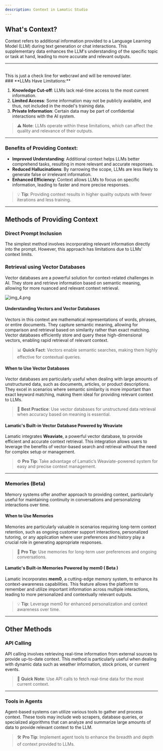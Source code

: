 ```yaml
---
description: Context in Lamatic Studio
---
```


## **What's Context?**

Context refers to additional information provided to a Language Learning Model (LLM) during text generation or chat interactions. This supplementary data enhances the LLM's understanding of the specific topic or task at hand, leading to more accurate and relevant outputs.

---
<br/>
This is just a check line for webcrawl and will be removed later.
<br/>
### **LLMs Have Limitations:**

1. **Knowledge Cut-off**: LLMs lack real-time access to the most current information.
2. **Limited Access**: Some information may not be publicly available, and thus, not included in the model's training data.
3. **Private Information**: Certain data may be part of confidential interactions with the AI system.

> ⚠️ **Note**: LLMs operate within these limitations, which can affect the quality and relevance of their outputs.

---

### **Benefits of Providing Context:**

- **Improved Understanding**: Additional context helps LLMs better comprehend tasks, resulting in more relevant and accurate responses.
- **Reduced Hallucinations**: By narrowing the scope, LLMs are less likely to generate false or irrelevant information.
- **Enhanced Efficiency**: Context allows LLMs to focus on specific information, leading to faster and more precise responses.

> 💡 **Tip**: Providing context results in higher quality outputs with fewer iterations and less training.

---

## **Methods of Providing Context**

### **Direct Prompt Inclusion**
The simplest method involves incorporating relevant information directly into the prompt. However, this approach has limitations due to LLMs' context limits.



### **Retrieval using Vector Databases**

Vector databases are a powerful solution for context-related challenges in AI. They store and retrieve information based on semantic meaning, allowing for more nuanced and relevant context retrieval.

![img_4.png](./img_4.png)

#### **Understanding Vectors and Vector Databases**

Vectors in this context are mathematical representations of words, phrases, or entire documents. They capture semantic meaning, allowing for comparison and retrieval based on similarity rather than exact matching. Vector databases efficiently store and query these high-dimensional vectors, enabling rapid retrieval of relevant context.

> 📊 **Quick Fact**: Vectors enable semantic searches, making them highly effective for contextual queries.


#### **When to Use Vector Databases**

Vector databases are particularly useful when dealing with large amounts of unstructured data, such as documents, articles, or product descriptions. They excel in scenarios where semantic similarity is more important than exact keyword matching, making them ideal for providing relevant context to LLMs.

> 📝 **Best Practice**: Use vector databases for unstructured data retrieval when accuracy based on meaning is essential.



#### **Lamatic's Built-in Vector Database Powered by Weaviate**

Lamatic integrates **Weaviate**, a powerful vector database, to provide efficient and accurate context retrieval. This integration allows users to leverage the benefits of vector-based search and retrieval without the need for complex setup or management.

> ⚙️ **Pro Tip**: Take advantage of Lamatic’s Weaviate-powered system for easy and precise context management.

---

### **Memories (Beta)**

Memory systems offer another approach to providing context, particularly useful for maintaining continuity in conversations and personalizing interactions over time.

#### **When to Use Memories**

Memories are particularly valuable in scenarios requiring long-term context retention, such as ongoing customer support interactions, personalized tutoring, or any application where user preferences and history play a crucial role in generating appropriate responses.

> 🔄 **Pro Tip**: Use memories for long-term user preferences and ongoing conversations.


#### **Lamatic's Built-in Memories Powered by mem0 ( Beta )**

Lamatic incorporates **mem0**, a cutting-edge memory system, to enhance its context-awareness capabilities. This feature allows the platform to remember and utilize important information across multiple interactions, leading to more personalized and contextually relevant outputs.

> 💡 **Tip**: Leverage mem0 for enhanced personalization and context awareness over time.

---

## **Other Methods**

### **API Calling**

API calling involves retrieving real-time information from external sources to provide up-to-date context. This method is particularly useful when dealing with dynamic data such as weather information, stock prices, or current events.

> 🔗 **Quick Note**: Use API calls to fetch real-time data for the most current context.

---

### **Tools in Agents**

Agent-based systems can utilize various tools to gather and process context. These tools may include web scrapers, database queries, or specialized algorithms that can analyze and summarize large amounts of data to provide relevant context to the LLM.

> 🛠️ **Pro Tip**: Implement agent tools to enhance the breadth and depth of context provided to LLMs.